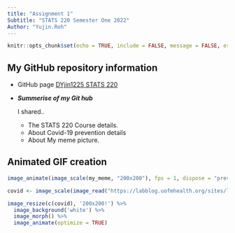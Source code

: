 ---
title: "Assignment 1"
Subtitle: "STATS 220 Semester One 2022" 
Author: "Yujin.Roh"
---

```{r setup, include=FALSE}
knitr::opts_chunk$set(echo = TRUE, include = FALSE, message = FALSE, error = FALSE, warning = FALSE)
```
## My GitHub repository information

- GitHub page [DYjin1225 STATS 220](https://github.com/DYjin1225/STATS-220)
- **_Summerise of my Git hub_** 
    
    I shared.. 
  - The STATS 220 Course details.
  - About Covid-19 prevention details 
  - About My meme picture. 

## Animated GIF creation
```{r echo=TRUE}
image_animate(image_scale(my_meme, "200x200"), fps = 1, dispose = "previous")

covid <- image_scale(image_read("https://labblog.uofmhealth.org/sites/lab/files/2020-12/group_of_experts_in_white_PPE.jpg"))

image_resize(c(covid), '200x200!') %>%
  image_background('white') %>%
  image_morph() %>%
  image_animate(optimize = TRUE)


```
